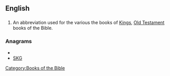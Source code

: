 ==English==
==={{abbreviation}}===
{{infl|en|abbreviation}}
# {{biblical}} An abbreviation used for the various the books of [[Kings]], [[Old Testament]] books of the Bible.

===Anagrams===
* {{alphagram|gks}}
* [[SKG#English|SKG]]


[[Category:Books of the Bible]]